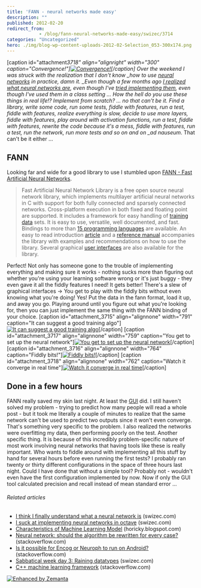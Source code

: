 ```yaml
---
title: 'FANN - neural networks made easy'
description: ""
published: 2012-02-20
redirect_from: 
            - /blog/fann-neural-networks-made-easy/swizec/3714
categories: "Uncategorized"
hero: ./img/blog-wp-content-uploads-2012-02-Selection_053-300x174.png
---
```

\[caption id=&quot;attachment*3718&quot; align=&quot;alignright&quot; width=&quot;300&quot; caption=&quot;Convergence!&quot;][![Convergence!](./img/blog-wp-content-uploads-2012-02-Selection_053-300x174.png "Convergence!")](./img/blog-wp-content-uploads-2012-02-Selection_053.png)\[/caption] Over the weekend I was struck with the realization that I don&#x27;t know \_how to use [neural networks](http://en.wikipedia.org/wiki/Neural_network "Neural network") in practice, damn it. \_Even though a few months ago [I realized what neural networks are](http://swizec.com/blog/i-think-i-finally-understand-what-a-neural-network-is/swizec/2891 "I think I finally understand what a neural network is"), even though I&#x27;ve [tried implementing them](http://swizec.com/blog/i-suck-at-implementing-neural-networks-in-octave/swizec/2929 "I suck at implementing neural networks in octave"), even though I&#x27;ve used them in a class setting ... How the hell do you use these things in real life!? Implement from scratch? ... no that can&#x27;t be it. Find a library, write some code, run some tests, fiddle with features, run a test, fiddle with features, realize everything is slow, decide to use more layers, fiddle with features, play around with activation functions, run a test, fiddle with features, rewrite the code because it&#x27;s a mess, fiddle with features, run a test, run the network, run more tests and so on and on \_ad nauseum*. That can&#x27;t be it either ...

## FANN

Looking far and wide for a good library to use I stumbled upon [FANN - Fast Artificial Neural Networks](http://leenissen.dk/fann/wp/).

> Fast Artificial Neural Network Library is a free open source neural network library, which implements multilayer artificial neural networks in C with support for both fully connected and sparsely connected networks. Cross-platform execution in both fixed and floating point are supported. It includes a framework for easy handling of [training data](http://en.wikipedia.org/wiki/Training_set "Training set") sets. It is easy to use, versatile, well documented, and fast. Bindings to more than [15 programming languages](http://leenissen.dk/fann/wp/language-bindings/) are available. An easy to read introduction [article](http://fann.sf.net/fann_en.pdf) and a [reference manual](http://leenissen.dk/fann/html/index.html) accompanies the library with examples and recommendations on how to use the library. Several graphical [user interfaces](http://leenissen.dk/fann/wp/graphical-interface/) are also available for the library.

Perfect! Not only has someone gone to the trouble of implementing everything and making sure it works - nothing sucks more than figuring out whether you&#x27;re using your learning software wrong or it&#x27;s just buggy - they even gave it all the fiddly features I need! It gets better! There&#x27;s a slew of graphical interfaces -&gt; You get to play with the fiddly bits without even knowing what you&#x27;re doing! Yes! Put the data in the fann format, load it up, and away you go. Playing around until you figure out what you&#x27;re looking for, then you can just implement the same thing with the FANN binding of your choice. \[caption id=&quot;attachment_3715&quot; align=&quot;alignnone&quot; width=&quot;791&quot; caption=&quot;It can suggest a good training algo&quot;][![It can suggest a good training algo](http://swizec.com/blog/wp-content/uploads/2012/02/Selection_050.png "It can suggest a good training algo")](./img/blog-wp-content-uploads-2012-02-Selection_050.png)\[/caption] \[caption id=&quot;attachment_3717&quot; align=&quot;alignnone&quot; width=&quot;759&quot; caption=&quot;You get to set up the neural network&quot;][![You get to set up the neural network](http://swizec.com/blog/wp-content/uploads/2012/02/Selection_052.png "You get to set up the neural network")](./img/blog-wp-content-uploads-2012-02-Selection_052.png)\[/caption] \[caption id=&quot;attachment_3716&quot; align=&quot;alignnone&quot; width=&quot;764&quot; caption=&quot;Fiddly bits!&quot;][![Fiddly bits!](http://swizec.com/blog/wp-content/uploads/2012/02/Selection_051.png "Fiddly bits!")](./img/blog-wp-content-uploads-2012-02-Selection_051.png)\[/caption] \[caption id=&quot;attachment_3718&quot; align=&quot;alignnone&quot; width=&quot;762&quot; caption=&quot;Watch it converge in real time&quot;][![Watch it converge in real time](http://swizec.com/blog/wp-content/uploads/2012/02/Selection_053.png "Watch it converge in real time")](http://swizec.com/blog/wp-content/uploads/2012/02/Selection_053.png)\[/caption]

## Done in a few hours

FANN really saved my skin last night. At least the [GUI](http://en.wikipedia.org/wiki/Graphical_user_interface "Graphical user interface") did. I still haven&#x27;t solved my problem - trying to predict how many people will read a whole post - but it took me literally a couple of minutes to realize that the same network can&#x27;t be used to predict two outputs since it won&#x27;t even converge. That&#x27;s something very specific to the problem. I also realized the networks were overfitting my data, then performing poorly on the test. Another specific thing. It is because of this incredibly problem-specific nature of most work involving neural networks that having tools like these is really important. Who wants to fiddle around with implementing all this stuff by hand for several hours before even running the first tests? I probably ran twenty or thirty different configurations in the space of three hours last night. Could I have done that without a simple tool? Probably not - wouldn&#x27;t even have the first configuration implemented by now. Now if only the GUI tool calculated precision and recall instead of mean standard error ...

###### Related articles

- [I think I finally understand what a neural network is](http://swizec.com/blog/i-think-i-finally-understand-what-a-neural-network-is/swizec/2891) (swizec.com)
- [I suck at implementing neural networks in octave](http://swizec.com/blog/i-suck-at-implementing-neural-networks-in-octave/swizec/2929) (swizec.com)
- [Characteristics of Machine Learning Model](http://horicky.blogspot.com/2012/02/characteristics-of-machine-learning.html) (horicky.blogspot.com)
- [Neural network: should the algorithm be rewritten for every case?](http://stackoverflow.com/questions/8595741/neural-network-should-the-algorithm-be-rewritten-for-every-case) (stackoverflow.com)
- [Is it possible for Encog or Neuroph to run on Android?](http://stackoverflow.com/questions/8697054/is-it-possible-for-encog-or-neuroph-to-run-on-android) (stackoverflow.com)
- [Sabbatical week day 3: Raining datatypes](http://swizec.com/blog/sabbatical-week-day-3-raining-datatypes/swizec/3293) (swizec.com)
- [C++ machine learning framework](http://stackoverflow.com/questions/8682766/c-machine-learning-framework) (stackoverflow.com)

[![Enhanced by Zemanta](http://img.zemanta.com/zemified_e.png?x-id=3b9f04bc-86a6-49e2-b0f1-6044eb94681d)](http://www.zemanta.com/ "Enhanced by Zemanta")
